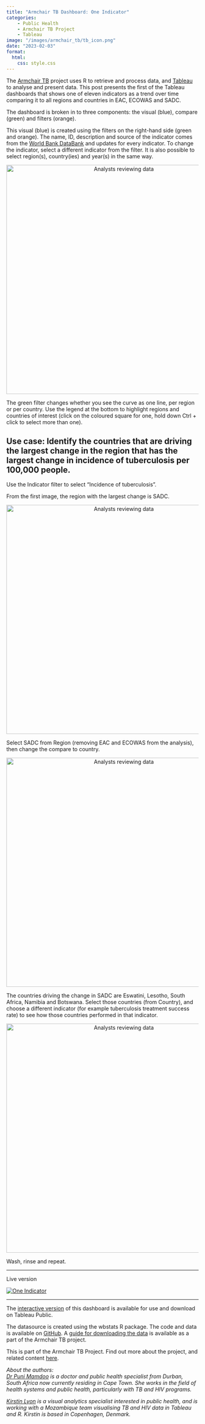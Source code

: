 ```yaml
---
title: "Armchair TB Dashboard: One Indicator"
categories: 
    - Public Health
    - Armchair TB Project
    - Tableau
image: "/images/armchair_tb/tb_icon.png"
date: "2023-02-03"
format: 
  html:
    css: style.css
---
```


The [Armchair TB](https://medium.com/@kirstin.lyon/introduction-to-the-armchair-tb-project-cfc697062d6) project uses R to retrieve and process data, and [Tableau](https://www.tableau.com/) to analyse and present data. This post presents the first of the Tableau dashboards that shows one of eleven indicators as a trend over time comparing it to all regions and countries in EAC, ECOWAS and SADC.

The dashboard is broken in to three components: the visual (blue), compare (green) and filters (orange).

This visual (blue) is created using the filters on the right-hand side (green and orange). The name, ID, description and source of the indicator comes from the [World Bank DataBank](https://databank.worldbank.org/) and updates for every indicator. To change the indicator, select a different indicator from the filter. It is also possible to select region(s), country(ies) and year(s) in the same way.

```{=html}
<div style="text-align: center;">
    <img src="/images/armchair_tb/01_01_tableau.png" alt="Analysts reviewing data" width="600"/>
</div>
```

The green filter changes whether you see the curve as one line, per region or per country. Use the legend at the bottom to highlight regions and countries of interest (click on the coloured square for one, hold down Ctrl + click to select more than one).

## Use case: Identify the countries that are driving the largest change in the region that has the largest change in incidence of tuberculosis per 100,000 people.

Use the Indicator filter to select “Incidence of tuberculosis”.

From the first image, the region with the largest change is SADC.

```{=html}
<div style="text-align: center;">
    <img src="/images/armchair_tb/01_02_tableau.png" alt="Analysts reviewing data" width="600"/>
</div>
```

Select SADC from Region (removing EAC and ECOWAS from the analysis), then change the compare to country.

```{=html}
<div style="text-align: center;">
    <img src="/images/armchair_tb/01_03_tableau.png" alt="Analysts reviewing data" width="600"/>
</div>
```

The countries driving the change in SADC are Eswatini, Lesotho, South Africa, Namibia and Botswana. Select those countries (from Country), and choose a different indicator (for example tuberculosis treatment success rate) to see how those countries performed in that indicator.

```{=html}
<div style="text-align: center;">
    <img src="/images/armchair_tb/01_04_tableau.png" alt="Analysts reviewing data" width="600"/>
</div>
```

Wash, rinse and repeat.

------------------------------------------------------------------------

Live version

::: {#viz1741086737575 .tableauPlaceholder style="position: relative"}
<noscript><a href='#'><img src="https://public.tableau.com/static/images/Ar/ArmchairTBOneIndicator/OneIndicator/1_rss.png" alt="One Indicator " style="border: none"/></a></noscript>

<object class="tableauViz" style="display:none;">

<param name='host_url' value='https%3A%2F%2Fpublic.tableau.com%2F' /> <param name='embed_code_version' value='3' /> <param name='site_root' value='' /><param name='name' value='ArmchairTBOneIndicator&#47;OneIndicator' /><param name='tabs' value='no' /><param name='toolbar' value='yes' /><param name='static_image' value='https:&#47;&#47;public.tableau.com&#47;static&#47;images&#47;Ar&#47;ArmchairTBOneIndicator&#47;OneIndicator&#47;1.png' /> <param name='animate_transition' value='yes' /><param name='display_static_image' value='yes' /><param name='display_spinner' value='yes' /><param name='display_overlay' value='yes' /><param name='display_count' value='yes' /><param name='language' value='en-GB' />

</object>
:::

```{=html}
    <script type='text/javascript'>                    
      var divElement = document.getElementById('viz1741086737575');                    
      var vizElement = divElement.getElementsByTagName('object')[0];                    
      var targetWidth = 800; // Set your target width
      var originalWidth = 1500; // Original width
      var originalHeight = 927; // Original height

      // Calculate scale ratio
      var scaleRatio = targetWidth / originalWidth;

      // Apply scale transformation
      vizElement.style.transform = 'scale(' + scaleRatio + ')';
      vizElement.style.transformOrigin = 'top left'; // Keep the scaling aligned to the top left
      vizElement.style.width = originalWidth + 'px'; // Maintain original width
      vizElement.style.height = originalHeight + 'px'; // Maintain original height
      vizElement.style.overflow = 'hidden'; // Hide any overflow
      
      var scriptElement = document.createElement('script');                    
      scriptElement.src = 'https://public.tableau.com/javascripts/api/viz_v1.js';                    
      vizElement.parentNode.insertBefore(scriptElement, vizElement);                
      </script>
```

---

The [interactive version](https://public.tableau.com/app/profile/kirstin.lyon5886/viz/ArmchairTBOneIndicator/OneIndicator) of this dashboard is available for use and download on Tableau Public.

The datasource is created using the wbstats R package. The code and data is available on [GitHub](https://github.com/KirstinLyon/Armchair-TB). A [guide for downloading the data](https://medium.com/@kirstin.lyon/4532404bac94) is available as a part of the Armchair TB project.

This is part of the Armchair TB Project. Find out more about the project, and related content [here](/posts/armchair_tb_intro.html).

*About the authors: \
[Dr Puni Mamdoo](https://www.linkedin.com/in/puni-mamdoo-8a1786108/) is a doctor and public health specialist from Durban, South Africa now currently residing in Cape Town. She works in the field of health systems and public health, particularly with TB and HIV programs.*

[*Kirstin Lyon*](https://www.linkedin.com/in/kirstin-lyon-0320012a/) *is a visual analytics specialist interested in public health, and is working with a Mozambique team visualising TB and HIV data in Tableau and R. Kirstin is based in Copenhagen, Denmark.*
